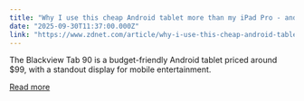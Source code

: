 ```yaml
---
title: "Why I use this cheap Android tablet more than my iPad Pro - and don't regret it (and it's only $99!)"
date: "2025-09-30T11:37:00.000Z"
link: "https://www.zdnet.com/article/why-i-use-this-cheap-android-tablet-more-than-my-ipad-pro-and-dont-regret-it/"
---
```


The Blackview Tab 90 is a budget-friendly Android tablet priced around $99, with a standout display for mobile entertainment.

[Read more](https://www.zdnet.com/article/why-i-use-this-cheap-android-tablet-more-than-my-ipad-pro-and-dont-regret-it/)
